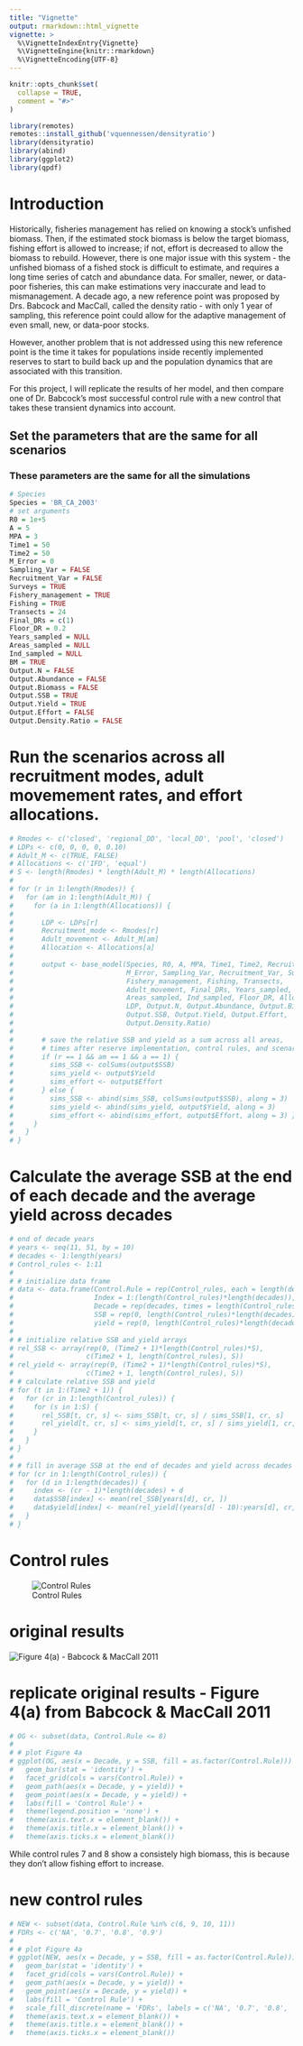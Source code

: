 ```yaml
---
title: "Vignette"
output: rmarkdown::html_vignette
vignette: >
  %\VignetteIndexEntry{Vignette}
  %\VignetteEngine{knitr::rmarkdown}
  %\VignetteEncoding{UTF-8}
---
```


```r
knitr::opts_chunk$set(
  collapse = TRUE,
  comment = "#>"
)
```

```r
library(remotes)
remotes::install_github('vquennessen/densityratio')
library(densityratio)
library(abind)
library(ggplot2)
library(qpdf)
```

# Introduction

Historically, fisheries management has relied on knowing a stock's unfished biomass. Then, if the estimated stock biomass is below the target biomass, fishing effort is allowed to increase; if not, effort is decreased to allow the biomass to rebuild. However, there is one major issue with this system - the unfished biomass of a fished stock is difficult to estimate, and requires a long time series of catch and abundance data. For smaller, newer, or data-poor fisheries, this can make estimations very inaccurate and lead to mismanagement. A decade ago, a new reference point was proposed by Drs. Babcock and MacCall, called the density ratio - with only 1 year of sampling, this reference point could allow for the adaptive management of even small, new, or data-poor stocks. 

However, another problem that is not addressed using this new reference point is the time it takes for populations inside recently implemented reserves to start to build back up and the population dynamics that are associated with this transition. 

For this project, I will replicate the results of her model, and then compare one of Dr. Babcock's most successful control rule with a new control that takes these transient dynamics into account. 

## Set the parameters that are the same for all scenarios

### These parameters are the same for all the simulations
```r
# Species
Species = 'BR_CA_2003'
# set arguments
R0 = 1e+5
A = 5
MPA = 3
Time1 = 50
Time2 = 50
M_Error = 0
Sampling_Var = FALSE
Recruitment_Var = FALSE
Surveys = TRUE
Fishery_management = TRUE
Fishing = TRUE
Transects = 24
Final_DRs = c(1)
Floor_DR = 0.2
Years_sampled = NULL
Areas_sampled = NULL
Ind_sampled = NULL
BM = TRUE
Output.N = FALSE
Output.Abundance = FALSE
Output.Biomass = FALSE
Output.SSB = TRUE
Output.Yield = TRUE
Output.Effort = FALSE
Output.Density.Ratio = FALSE
```

\newpage

# Run the scenarios across all recruitment modes, adult movemement rates, and effort allocations. 
```r
# Rmodes <- c('closed', 'regional_DD', 'local_DD', 'pool', 'closed')
# LDPs <- c(0, 0, 0, 0, 0.10)
# Adult_M <- c(TRUE, FALSE)
# Allocations <- c('IFD', 'equal')
# S <- length(Rmodes) * length(Adult_M) * length(Allocations)
# 
# for (r in 1:length(Rmodes)) {
#   for (am in 1:length(Adult_M)) {
#     for (a in 1:length(Allocations)) {
#       
#       LDP <- LDPs[r]
#       Recruitment_mode <- Rmodes[r]
#       Adult_movement <- Adult_M[am]
#       Allocation <- Allocations[a]
#       
#       output <- base_model(Species, R0, A, MPA, Time1, Time2, Recruitment_mode, 
#                            M_Error, Sampling_Var, Recruitment_Var, Surveys, 
#                            Fishery_management, Fishing, Transects, 
#                            Adult_movement, Final_DRs, Years_sampled, 
#                            Areas_sampled, Ind_sampled, Floor_DR, Allocation, BM, 
#                            LDP, Output.N, Output.Abundance, Output.Biomass, 
#                            Output.SSB, Output.Yield, Output.Effort, 
#                            Output.Density.Ratio)
#       
#       # save the relative SSB and yield as a sum across all areas,
#       # times after reserve implementation, control rules, and scenarios
#       if (r == 1 && am == 1 && a == 1) {
#         sims_SSB <- colSums(output$SSB)
#         sims_yield <- output$Yield
#         sims_effort <- output$Effort
#       } else {
#         sims_SSB <- abind(sims_SSB, colSums(output$SSB), along = 3)
#         sims_yield <- abind(sims_yield, output$Yield, along = 3)
#         sims_effort <- abind(sims_effort, output$Effort, along = 3) }
#     }
#   }
# }
```

\newpage

# Calculate the average SSB at the end of each decade and the average yield across decades
```r
# end of decade years
# years <- seq(11, 51, by = 10)
# decades <- 1:length(years)
# Control_rules <- 1:11
# 
# # initialize data frame
# data <- data.frame(Control.Rule = rep(Control_rules, each = length(decades)),
#                    Index = 1:(length(Control_rules)*length(decades)),
#                    Decade = rep(decades, times = length(Control_rules)),
#                    SSB = rep(0, length(Control_rules)*length(decades)), 
#                    yield = rep(0, length(Control_rules)*length(decades)))
# 
# # initialize relative SSB and yield arrays
# rel_SSB <- array(rep(0, (Time2 + 1)*length(Control_rules)*S),
#                  c(Time2 + 1, length(Control_rules), S))
# rel_yield <- array(rep(0, (Time2 + 1)*length(Control_rules)*S),
#                  c(Time2 + 1, length(Control_rules), S))
# # calculate relative SSB and yield
# for (t in 1:(Time2 + 1)) {
#   for (cr in 1:length(Control_rules)) {
#     for (s in 1:S) {
#       rel_SSB[t, cr, s] <- sims_SSB[t, cr, s] / sims_SSB[1, cr, s]
#       rel_yield[t, cr, s] <- sims_yield[t, cr, s] / sims_yield[1, cr, s]
#     }
#   }
# }
# 
# # fill in average SSB at the end of decades and yield across decades
# for (cr in 1:length(Control_rules)) {
#   for (d in 1:length(decades)) {
#     index <- (cr - 1)*length(decades) + d
#     data$SSB[index] <- mean(rel_SSB[years[d], cr, ])
#     data$yield[index] <- mean(rel_yield[(years[d] - 10):years[d], cr, ])
#   }
# }
```

\newpage

# Control rules
![Control Rules](control_rules.PNG)

# original results
![Figure 4(a) - Babcock & MacCall 2011](fig4a.PNG)
\newpage

# replicate original results - Figure 4(a) from Babcock & MacCall 2011
```r
# OG <- subset(data, Control.Rule <= 8)
# 
# # plot Figure 4a
# ggplot(OG, aes(x = Decade, y = SSB, fill = as.factor(Control.Rule))) + 
#   geom_bar(stat = 'identity') +
#   facet_grid(cols = vars(Control.Rule)) +
#   geom_path(aes(x = Decade, y = yield)) +
#   geom_point(aes(x = Decade, y = yield)) +
#   labs(fill = 'Control Rule') + 
#   theme(legend.position = 'none') +
#   theme(axis.text.x = element_blank()) + 
#   theme(axis.title.x = element_blank()) + 
#   theme(axis.ticks.x = element_blank())
```
While control rules 7 and 8 show a consistely high biomass, this is because they don't allow fishing effort to increase. 

\newpage

# new control rules
```r
# NEW <- subset(data, Control.Rule %in% c(6, 9, 10, 11))
# FDRs <- c('NA', '0.7', '0.8', '0.9')
# 
# # plot Figure 4a
# ggplot(NEW, aes(x = Decade, y = SSB, fill = as.factor(Control.Rule))) + 
#   geom_bar(stat = 'identity') +
#   facet_grid(cols = vars(Control.Rule)) +
#   geom_path(aes(x = Decade, y = yield)) +
#   geom_point(aes(x = Decade, y = yield)) +
#   labs(fill = 'Control Rule') + 
#   scale_fill_discrete(name = 'FDRs', labels = c('NA', '0.7', '0.8', '0.9')) +
#   theme(axis.text.x = element_blank()) + 
#   theme(axis.title.x = element_blank()) + 
#   theme(axis.ticks.x = element_blank()) 
```
